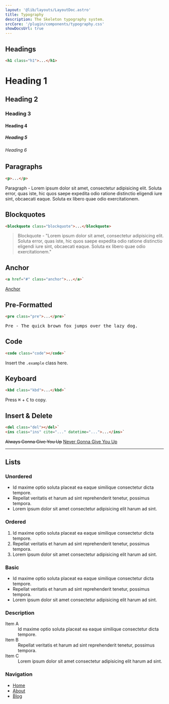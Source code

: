 ```yaml
---
layout: '@lib/layouts/LayoutDoc.astro'
title: Typography
description: The Skeleton typography system.
srcCore: '/plugin/components/typography.css'
showDocsUrl: true
---
```



## Headings

```html
<h1 class="h1">...</h1>
```

<div class="docs-card-outlined-centered p-8">
    <div class="space-y-4">
        <h1 class="h1">Heading 1</h1>
        <h2 class="h2">Heading 2</h2>
        <h3 class="h3">Heading 3</h3>
        <h4 class="h4">Heading 4</h4>
        <h5 class="h5">Heading 5</h5>
        <h6 class="h6">Heading 6</h6>
    </div>
</div>

## Paragraphs

```html
<p>...</p>
```

<div class="docs-card-outlined-centered p-8">
    <p>Paragraph - Lorem ipsum dolor sit amet, consectetur adipisicing elit. Soluta error, quas iste, hic quos saepe expedita odio ratione distinctio eligendi iure sint, obcaecati eaque. Soluta ex libero quae odio exercitationem.</p>
</div>

## Blockquotes

```html
<blockquote class="blockquote">...</blockquote>
```

<div class="docs-card-outlined-centered p-8">
    <blockquote class="blockquote">Blockquote - "Lorem ipsum dolor sit amet, consectetur adipisicing elit. Soluta error, quas iste, hic quos saepe expedita odio ratione distinctio eligendi iure sint, obcaecati eaque. Soluta ex libero quae odio exercitationem."</blockquote>
</div>


## Anchor

```html
<a href="#" class="anchor">...</a>`
```

<div class="docs-card-outlined-centered p-8">
    <a class="anchor" href="/">Anchor</a>
</div>

<h2 class="h2">Pre-Formatted</h2>

```html
<pre class="pre">...</pre>`
```

<div class="docs-card-outlined-centered p-8">
    <pre class="pre">Pre - The quick brown fox jumps over the lazy dog.</pre>
</div>

<h2 class="h2">Code</h2>

```html
<code class="code"></code>`
```

<div class="docs-card-outlined-centered p-8">
    <div>Insert the <code class="code">.example</code> class here.</div>
</div>

<h2 class="h2">Keyboard</h2>

```html
<kbd class="kbd">...</kbd>`
```

<div class="docs-card-outlined-centered p-8">
    <div>Press <kbd class="kbd">⌘</kbd> + <kbd class="kbd">C</kbd> to copy.</div>
</div>

<h2 class="h2">Insert & Delete</h2>

```html
<del class="del"></del>`
<ins class="ins" cite="..." datetime="...">...</ins>`
```

<div class="docs-card-outlined-centered p-8">
    <div class="w-full">
        <del class="del"><s>Always</s> Gonna Give You Up</del>
        <ins class="ins" cite="https://youtu.be/dQw4w9WgXcQ" datetime="10-31-2022">
            Never Gonna Give You Up
        </ins>
    </div>
</div>

---

## Lists

### Unordered

<div class="docs-card-outlined-centered p-8">
    <ul class="list-disc list-inside space-y-2">
        <li>Id maxime optio soluta placeat ea eaque similique consectetur dicta tempore.</li>
        <li>Repellat veritatis et harum ad sint reprehenderit tenetur, possimus tempora.</li>
        <li>Lorem ipsum dolor sit amet consectetur adipisicing elit harum ad sint.</li>
    </ul>
</div>

### Ordered

<div class="docs-card-outlined-centered p-8">
    <ol class="list-decimal list-inside space-y-2">
        <li>Id maxime optio soluta placeat ea eaque similique consectetur dicta tempore.</li>
        <li>Repellat veritatis et harum ad sint reprehenderit tenetur, possimus tempora.</li>
        <li>Lorem ipsum dolor sit amet consectetur adipisicing elit harum ad sint.</li>
    </ol>
</div>

### Basic

<div class="docs-card-outlined-centered p-8">
    <ul class="list-none list-inside space-y-2">
        <li>Id maxime optio soluta placeat ea eaque similique consectetur dicta tempore.</li>
        <li>Repellat veritatis et harum ad sint reprehenderit tenetur, possimus tempora.</li>
        <li>Lorem ipsum dolor sit amet consectetur adipisicing elit harum ad sint.</li>
    </ul>
</div>

### Description

<div class="docs-card-outlined-centered p-8">
    <dl class="space-y-2">
        <div>
            <dt class="font-bold">Item A</dt>
            <dd class="opacity-60">
                Id maxime optio soluta placeat ea eaque similique consectetur dicta tempore.
            </dd>
        </div>
        <div>
            <dt class="font-bold">Item B</dt>
            <dd class="opacity-60">
                Repellat veritatis et harum ad sint reprehenderit tenetur, possimus tempora.
            </dd>
        </div>
        <div>
            <dt class="font-bold">Item C</dt>
            <dd class="opacity-60">
                Lorem ipsum dolor sit amet consectetur adipisicing elit harum ad sint.
            </dd>
        </div>
    </dl>
</div>

### Navigation

<div class="docs-card-outlined-centered p-8">
    <nav>
        <ul class="space-y-2">
            <li>
                <a class="anchor" href="#">Home</a>
            </li>
            <li>
                <a class="anchor" href="#">About</a>
            </li>
            <li>
                <a class="anchor" href="#">Blog</a>
            </li>
        </ul>
    </nav>
</div>